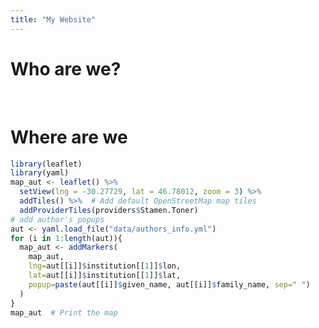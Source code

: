 ```yaml
---
title: "My Website"
---
```




# Who are we?


<br/>

# Where are we


```r
library(leaflet)
library(yaml)
map_aut <- leaflet() %>%
  setView(lng = -30.27729, lat = 46.78012, zoom = 3) %>%
  addTiles() %>%  # Add default OpenStreetMap map tiles
  addProviderTiles(providers$Stamen.Toner)
# add author's popups
aut <- yaml.load_file("data/authors_info.yml")
for (i in 1:length(aut)){
  map_aut <- addMarkers(
    map_aut,
    lng=aut[[i]]$institution[[1]]$lon,
    lat=aut[[i]]$institution[[1]]$lat,
    popup=paste(aut[[i]]$given_name, aut[[i]]$family_name, sep=" ")
  )
}
map_aut  # Print the map
```
